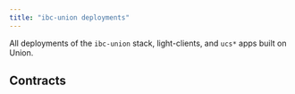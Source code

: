 ```yaml
---
title: "ibc-union deployments"
---
```



All deployments of the `ibc-union` stack, light-clients, and `ucs*` apps built on Union.

## Contracts
<ContractDeploymentsTable client:only='svelte' />

